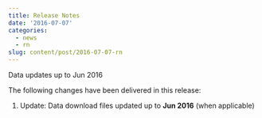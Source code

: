 ```yaml
---
title: Release Notes
date: '2016-07-07'
categories:
  - news
  - rn
slug: content/post/2016-07-07-rn
---
```


Data updates up to Jun 2016

The following changes have been delivered in this release:

1. Update: Data download files updated up to **Jun 2016** (when applicable)

